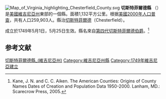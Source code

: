 {{noteTA
|G1=USState
|G2=Earthquake
|1=zh-hk:維珍尼亞; zh-tw:維吉尼亞;zh-cn:弗吉尼亚;
}}

{{Otheruses|切斯特菲爾德縣|subject=美國維吉尼亞州的一個縣|other=同名的縣}}
[[File:Map_of_Virginia_highlighting_Chesterfield_County.svg|right]]
'''切斯特菲爾德縣''' （{{lang-en|Chesterfield County}}）是[[美國|美國]][[維吉尼亞州|維吉尼亞州]]東部的一個縣。面積1,132平方公里。根据[[美國2000年人口普查|美國2000年人口普查]]，共有人口259,903人。縣治[[切斯特菲爾德_(維吉尼亞州)|切斯特菲爾德]]（Chesterfield）。

成立於1749年5月1日，5月25日生效。縣名來自[[第四代切斯特菲爾德伯爵|第四代切斯特菲爾德伯爵]]。<ref>Kane, J. N. and C. C. Aiken. The American Counties: Origins of County Names Dates of Creation and Population Data 1950-2000. Lanham, MD.: Scarecrow Press, 2005.</ref>

== 参考文献 ==
{{Reflist}}

{{弗吉尼亚州}}
{{Authority control}}

{{DEFAULTSORT:Chesterfield County}}
[[Category:切斯特菲爾德縣_(維吉尼亞州)|]]
[[Category:維吉尼亞州縣|Category:維吉尼亞州縣]]
[[Category:1749年維吉尼亞建立|Category:1749年維吉尼亞建立]]